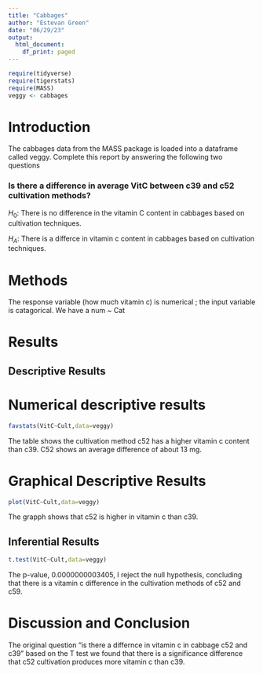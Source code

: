 ```yaml
---
title: "Cabbages"
author: "Estevan Green"
date: "06/29/23"
output:
  html_document:
    df_print: paged
---
```


```r
require(tidyverse)
require(tigerstats)
require(MASS)
veggy <- cabbages
```

# Introduction

<!--In this section you explain what you are trying to show.  Where did the data come from?  What is the research or other question you are trying to answer?!-->
 The cabbages data from the MASS package is loaded into a dataframe called veggy. Complete this report by answering the following two questions  
 
### Is there a difference in average VitC between c39 and c52 cultivation methods?  

$H_0$: There is no difference in the vitamin C content in cabbages based on cultivation techniques.

$H_A$: There is a differce in vitamin c content in cabbages based on cultivation techniques.

# Methods

<!--Decide on your methods:  use "variable analysis" or other appropriate descriptors.  Make sure to choose at least one graphical method and at least one numerical method.!-->

The response variable (how much vitamin c) is numerical ; the input variable is catagorical. We have a num ~ Cat

# Results



<!--Divide this section into two sub-sections:  One for your descriptive  results and one for your inferential results.!-->

## Descriptive Results

# Numerical descriptive results

```r
favstats(VitC~Cult,data=veggy)
```

The table shows the cultivation method c52 has a higher vitamin c content than
c39. C52 shows an average difference of about 13 mg.



# Graphical Descriptive Results

<!--Graphical results here.  Make sure to show your code.  Provide appropriate labels for axes, giving units if possible, and provide a good title for the graph, too.  Use the graphical results to describe the patterns if any that exist in the data as focused toward the research question!-->
```r
plot(VitC~Cult,data=veggy)
```

The grapph shows that c52 is higher in vitamin c than c39.

## Inferential Results

<!--State hypothesis clearly.  Make sure your discussion of the inferential test covers all the aspects that the test output produces, such as test statistic, p-value etc.  Make a decision about the null hypothesis, explain the assumptions on which the selected test/procedure was based, and why the chosen procedure satisfys the assumptions and is appropriate to answer the research question!-->
```r
t.test(VitC~Cult,data=veggy)
```

The p-value, 0.0000000003405, I reject the null hypothesis, concluding that there is a vitamin c difference in the cultivation methods of c52 and c59.

# Discussion and Conclusion

<!--Discussion and conclusion here.  If you found a relationship be sure to consider whether the relationship occurs because one of the variavbles causes the other, or whether they perhasps are related for some other reason.  Watch the chapter 6 videos from the GeorgeTown videos collection.!-->
The original question "is there a differnce in vitamin c in cabbage c52 and c39" based on the T test we found that there is a significance difference that c52 cultivation produces more vitamin c than c39.


